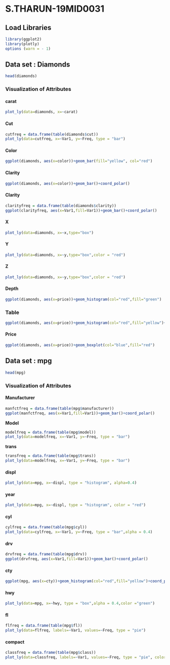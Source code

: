 # S.THARUN-19MID0031

## Load Libraries

```{r}
library(ggplot2)
library(plotly)
options (warn = - 1)
```

## Data set : Diamonds

```{r}
head(diamonds)
```

### Visualization of Attributes

#### carat

```{r}
plot_ly(data=diamonds, x=~carat)
```

#### Cut

```{r}
cutfreq = data.frame(table(diamonds$cut))
plot_ly(data=cutfreq, x=~Var1, y=~Freq, type = "bar")
```

#### Color

```{r}
ggplot(diamonds, aes(x=color))+geom_bar(fill="yellow", col="red")
```

#### Clarity

```{r}
ggplot(diamonds, aes(x=color))+geom_bar()+coord_polar()
```

#### Clarity

```{r}
clarityfreq = data.frame(table(diamonds$clarity))
ggplot(clarityfreq, aes(x=Var1,fill=Var1))+geom_bar()+coord_polar()
```

#### X

```{r}
plot_ly(data=diamonds, x=~x,type="box")
```

#### Y

```{r}
plot_ly(data=diamonds, x=~y,type="box",color = "red")
```

#### Z

```{r}
plot_ly(data=diamonds, x=~y,type="box",color = "red")
```

#### Depth

```{r}
ggplot(diamonds, aes(x=price))+geom_histogram(col="red",fill="green")
```

### Table

```{r}
ggplot(diamonds, aes(x=price))+geom_histogram(col="red",fill="yellow")+coord_polar()
```

#### Price

```{r}
ggplot(diamonds, aes(x=price))+geom_boxplot(col="blue",fill="red")
```

## Data set : mpg

```{r}
head(mpg)
```

### Visualization of Attributes

#### Manufacturer

```{r}
manfctfreq = data.frame(table(mpg$manufacturer))
ggplot(manfctfreq, aes(x=Var1,fill=Var1))+geom_bar()+coord_polar()
```

**Model**

```{r}
modelfreq = data.frame(table(mpg$model))
plot_ly(data=modelfreq, x=~Var1, y=~Freq, type = "bar")
```

**trans**

```{r}
transfreq = data.frame(table(mpg$trans))
plot_ly(data=modelfreq, x=~Var1, y=~Freq, type = "bar")
```

#### displ

```{r}
plot_ly(data=mpg, x=~displ, type = "histogram", alpha=0.4)
```

#### year

```{r}
plot_ly(data=mpg, x=~displ, type = "histogram", color = "red")
```

#### cyl

```{r}
cylfreq = data.frame(table(mpg$cyl))
plot_ly(data=cylfreq, x=~Var1, y=~Freq, type = "bar",alpha = 0.4)
```

#### drv

```{r}
drvfreq = data.frame(table(mpg$drv))
ggplot(drvfreq, aes(x=Var1,fill=Var1))+geom_bar()+coord_polar()
```

#### cty

```{r}
ggplot(mpg, aes(x=cty))+geom_histogram(col="red",fill="yellow")+coord_polar()
```

#### hwy

```{r}
plot_ly(data=mpg, x=~hwy, type = "box",alpha = 0.4,color ="green")
```

#### fl

```{r}
flfreq = data.frame(table(mpg$fl))
plot_ly(data=flfreq, labels=~Var1, values=~Freq, type = "pie")
```

#### compact

```{r}
classfreq = data.frame(table(mpg$class))
plot_ly(data=classfreq, labels=~Var1, values=~Freq, type = "pie", colors = "Spectral")
```
